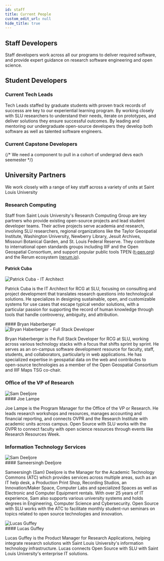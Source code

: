 ```yaml
---
id: staff
title: Current People
custom_edit_url: null
hide_title: true
---
```



## Staff Developers

Staff developers work across all our programs to deliver required software, and provide expert guidance on research software engineering and open science.

<CurrentStaff/>

## Student Developers

### Current Tech Leads

Tech Leads staffed by graduate students with proven track records of successs are key to our experiential learning program. By working closely with SLU researchers to understand their needs, iterate on prototypes, and deliver solutions they ensure successful outcomes. By leading and mentoring our undergraduate open-source developers they develop both software as well as talented software engineers.

<CurrentGradTechLeads/>

### Current Capstone Developers

{/* We need a component to pull in a cohort of undergrad devs each seemester */}

## University Partners

We work closely with a range of key staff across a variety of units at Saint Louis University

### Research Computing

Staff from Saint Louis University's Research Computing Group are key partners who provide existing open-source projects and lead student developer teams. Their active projects serve academia and research, involving SLU researchers, regional organizations like the Taylor Geospatial Institute, Washington University, Newberry Library, Jesuit Archives, Missouri Botanical Garden, and St. Louis Federal Reserve. They contribute to international open standards groups including IIIF and the Open Geospatial Consortium, and support popular public tools TPEN ([t-pen.org](https://t-pen.org)) and the Rerum ecosystem ([rerum.io](https://rerum.io)).

#### Patrick Cuba
<div className="lead-container">
  <div className="lead-image">
    <img src="/img/patrick_avatar1.jpg" alt="Patrick Cuba - IT Architect"/>
  </div>
  <div className="lead-description">
    <p>Patrick Cuba is the IT Architect for RCG at SLU, focusing on consulting and project development that translates research questions into technological solutions. He specializes in designing sustainable, open, and customizable systems for use cases that escape typical vendor solutions, with a particular passion for supporting the record of human knowledge through tools that handle controversy, ambiguity, and attribution.</p>
  </div>
</div>
#### Bryan Haberberger
<div className="lead-container">
  <div className="lead-image">
    <img src="/img/bryan_avatar.jpeg" alt="Bryan Haberberger - Full Stack Developer"/>
  </div>
  <div className="lead-description">
    <p>Bryan Haberberger is the Full Stack Developer for RCG at SLU, working across various technology stacks with a focus that shifts sprint by sprint. He serves as an on-campus software development resource for faculty, staff, students, and collaborators, particularly in web applications. He has specialized expertise in geospatial data on the web and contributes to open-source technologies as a member of the Open Geospatial Consortium and IIIF Maps TSG co-chair.</p>
  </div>
</div>

### Office of the VP of Research

<div className="Lead">
    <img src="/img/joe_lampe.jpg" alt="Sam Deeljore" className="LeadImage"/>
</div>
#### Joe Lampe

Joe Lampe is the Program Manager for the Office of the VP or Research. He leads research workshops and resources, manages accounting and financial reporting, and connects OVPR and the Research Institute with academic units across campus. Open Source with SLU works with the OVPR to connect faculty with open science resources through events like Research Resources Week.


### Information Technology Services


<div className="Lead">
    <img src="/img/sameersingh_deeljore.jpg" alt="Sam Deeljore" className="LeadImage"/>
</div>
#### Sameersingh Deeljore

Sameersingh (Sam) Deeljore is the Manager for the Academic Technology Commons (ATC) which provides services across multiple areas, such as an IT help desk, a Production Print Shop, Recording Studios, an Innovation/Maker Space, Computer Labs and specialized Spaces as well as Electronic and Computer Equipment rentals. With over 25 years of IT experience, Sam also supports various university systems and holds degrees in Engineering, Computer Science and Cybersecurity. Open Source with SLU works with the ATC to facilitate monthly student-run seminars on topics related to open source technologies and innovation.


<div className="Lead">
    <img src="/img/lucas_guffey.jpg" alt="Lucas Guffey" className="LeadImage"/>
</div>
#### Lucas Guffey

Lucas Guffey is the Product Manager for Research Applications, helping integrate research solutions with Saint Louis University's information technology infrastructure.  Lucas connects Open Source with SLU with Saint Louis University's enterprise IT solutions.





